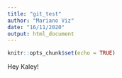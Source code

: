 ```yaml
---
title: "git_test"
author: "Mariano Viz"
date: "16/11/2020"
output: html_document
---
```


```r
knitr::opts_chunk$set(echo = TRUE)
```

Hey Kaley!